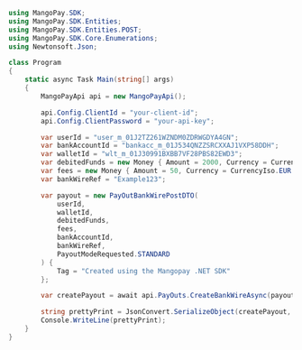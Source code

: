 ```csharp .NET 
using MangoPay.SDK;
using MangoPay.SDK.Entities;
using MangoPay.SDK.Entities.POST;
using MangoPay.SDK.Core.Enumerations;
using Newtonsoft.Json;

class Program
{
    static async Task Main(string[] args)
    {
        MangoPayApi api = new MangoPayApi();

        api.Config.ClientId = "your-client-id";
        api.Config.ClientPassword = "your-api-key";

        var userId = "user_m_01J2TZ261WZNDM0ZDRWGDYA4GN";
        var bankAccountId = "bankacc_m_01J534QNZZSRCXXAJ1VXP58DDH";
        var walletId = "wlt_m_01J30991BXBB7VF28PBS82EWD3";
        var debitedFunds = new Money { Amount = 2000, Currency = CurrencyIso.EUR };
        var fees = new Money { Amount = 50, Currency = CurrencyIso.EUR };
        var bankWireRef = "Example123";

        var payout = new PayOutBankWirePostDTO(
            userId,
            walletId,
            debitedFunds,
            fees,
            bankAccountId,
            bankWireRef,
            PayoutModeRequested.STANDARD
        ) {
            Tag = "Created using the Mangopay .NET SDK"
        };

        var createPayout = await api.PayOuts.CreateBankWireAsync(payout);

        string prettyPrint = JsonConvert.SerializeObject(createPayout, Formatting.Indented);
        Console.WriteLine(prettyPrint);
	}
}
```
